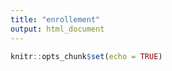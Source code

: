 ```yaml
---
title: "enrollement"
output: html_document
---
```


```r
knitr::opts_chunk$set(echo = TRUE)
```

